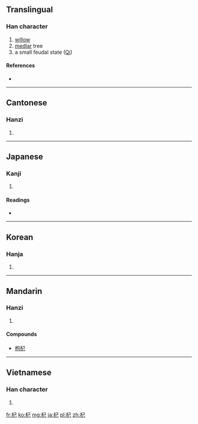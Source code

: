 ==Translingual==

===Han character===
{{Han char|rn=75|rad=木|as=03|sn=7|four=4791<sub>7</sub>|canj=木尸山 (DSU)}}

# [[willow]]
# [[medlar]] tree
# a small feudal state ([[w:Qi (Henan)|Qi]])

====References====
* {{Han ref|kx=0512.110|dkj=14479|dj=0898.010|hdz=21162.030|uh=675E|ud=26462|bh=A7FB|bd=43003}}

----

==Cantonese==

===Hanzi===
{{yue-hanzi|jyut=|y=gei2}}

# {{defn|Cantonese|sort=木03}}

----

==Japanese==

===Kanji===
{{ja-kanji|grade=|rs=木03}}

# {{defn|Japanese|sort=木03}}

====Readings====
* {{ja-readings|on=[[こ]] (ko), [[き]] (ki)|kun=[[すき]] (suki), [[ふご]] (fugo), [[もっこ]] (mokko)}}

----

==Korean==

===Hanja===
{{ko-hanja|hangeul=기|eumhun=|rv=gi|mr=ki|y=ki}}

# {{defn|Korean|sort=木03}}

----

==Mandarin==

===Hanzi===
{{cmn-hanzi|pin=[[gàng]] ([[gang4]]), [[qǐ]] ([[qi3]])|wg=kang<sup>4</sup>, ch'i<sup>3</sup>}}

# {{defn|Mandarin|sort=木03}}

====Compounds====
* [[枸杞]]

----

==Vietnamese==

===Han character===
{{vi-hantu|[[kỷ]], [[khởi]]|rs=木03}}

# {{defn|Vietnamese|sort=木03}}

[[fr:杞]]
[[ko:杞]]
[[mg:杞]]
[[ja:杞]]
[[pl:杞]]
[[zh:杞]]